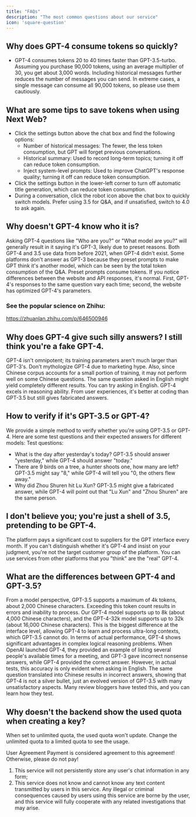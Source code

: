 ```yaml
---
title: "FAQs"
description: "The most common questions about our service"
icon: 'square-question'
---
```


## Why does GPT-4 consume tokens so quickly?
- GPT-4 consumes tokens 20 to 40 times faster than GPT-3.5-turbo. Assuming you purchase 90,000 tokens, using an average multiplier of 30, you get about 3,000 words. Including historical messages further reduces the number of messages you can send. In extreme cases, a single message can consume all 90,000 tokens, so please use them cautiously.

## What are some tips to save tokens when using Next Web?
- Click the settings button above the chat box and find the following options:
  - Number of historical messages: The fewer, the less token consumption, but GPT will forget previous conversations.
  - Historical summary: Used to record long-term topics; turning it off can reduce token consumption.
  - Inject system-level prompts: Used to improve ChatGPT's response quality; turning it off can reduce token consumption.
- Click the settings button in the lower-left corner to turn off automatic title generation, which can reduce token consumption.
- During a conversation, click the robot icon above the chat box to quickly switch models. Prefer using 3.5 for Q&A, and if unsatisfied, switch to 4.0 to ask again.

## Why doesn't GPT-4 know who it is?
Asking GPT-4 questions like "Who are you?" or "What model are you?" will generally result in it saying it's GPT-3, likely due to preset reasons. Both GPT-4 and 3.5 use data from before 2021, when GPT-4 didn't exist. Some platforms don't answer as GPT-3 because they preset prompts to make GPT think it's another model, which can be seen by the total token consumption of the Q&A. Preset prompts consume tokens. If you notice differences between the website and API responses, it's normal. First, GPT-4's responses to the same question vary each time; second, the website has optimized GPT-4's parameters.

### See the popular science on Zhihu:
https://zhuanlan.zhihu.com/p/646500946

## Why does GPT-4 give such silly answers? I still think you're a fake GPT-4.
GPT-4 isn't omnipotent; its training parameters aren't much larger than GPT-3's. Don't mythologize GPT-4 due to marketing hype. Also, since Chinese corpus accounts for a small portion of training, it may not perform well on some Chinese questions. The same question asked in English might yield completely different results. You can try asking in English. GPT-4 excels in reasoning ability. From user experiences, it's better at coding than GPT-3.5 but still gives fabricated answers.

## How to verify if it's GPT-3.5 or GPT-4?
We provide a simple method to verify whether you're using GPT-3.5 or GPT-4. Here are some test questions and their expected answers for different models:
Test questions:
- What is the day after yesterday's today? GPT-3.5 should answer "yesterday," while GPT-4 should answer "today."
- There are 9 birds on a tree, a hunter shoots one, how many are left? GPT-3.5 might say "8," while GPT-4 will tell you "0, the others flew away."
- Why did Zhou Shuren hit Lu Xun? GPT-3.5 might give a fabricated answer, while GPT-4 will point out that "Lu Xun" and "Zhou Shuren" are the same person.

## I don't believe you; you're just a shell of 3.5, pretending to be GPT-4.
The platform pays a significant cost to suppliers for the GPT interface every month. If you can't distinguish whether it's GPT-4 and insist on your judgment, you're not the target customer group of the platform. You can use services from other platforms that you "think" are the "real" GPT-4.

## What are the differences between GPT-4 and GPT-3.5?
From a model perspective, GPT-3.5 supports a maximum of 4k tokens, about 2,000 Chinese characters. Exceeding this token count results in errors and inability to process. Our GPT-4 model supports up to 8k (about 4,000 Chinese characters), and the GPT-4-32k model supports up to 32k (about 16,000 Chinese characters). This is the biggest difference at the interface level, allowing GPT-4 to learn and process ultra-long contexts, which GPT-3.5 cannot do. In terms of actual performance, GPT-4 shows significant advantages in complex logical reasoning problems. When OpenAI launched GPT-4, they provided an example of listing several people's available times for a meeting, and GPT-3 gave incorrect nonsense answers, while GPT-4 provided the correct answer. However, in actual tests, this accuracy is only evident when asking in English. The same question translated into Chinese results in incorrect answers, showing that GPT-4 is not a silver bullet, just an evolved version of GPT-3.5 with many unsatisfactory aspects. Many review bloggers have tested this, and you can learn how they test.

## Why doesn't the backend show the used quota when creating a key?
When set to unlimited quota, the used quota won't update. Change the unlimited quota to a limited quota to see the usage.

User Agreement
Payment is considered agreement to this agreement! Otherwise, please do not pay!
1. This service will not persistently store any user's chat information in any form;
2. This service does not know and cannot know any text content transmitted by users in this service. Any illegal or criminal consequences caused by users using this service are borne by the user, and this service will fully cooperate with any related investigations that may arise.